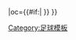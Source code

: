 {{fb team |t=-{zh-hans:特兰米尔;zh-hk:燦美爾}- |tan=特兰米尔流浪足球俱乐部 |tc=ENG |abb={{#if:{{{abb|}}}|TRA{{0}}}} |oc={{#if:{{{oc|}}}|{{{oc}}} }} }}<!-- --><noinclude>[[Category:足球模板]]</noinclude>